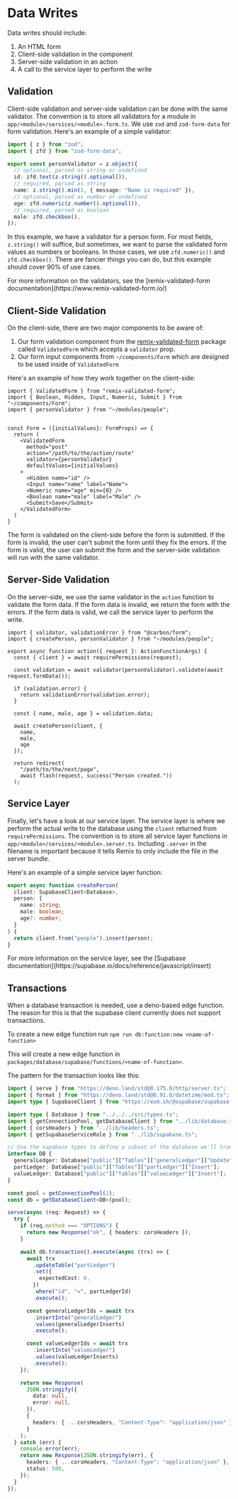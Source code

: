 # Data Writes

Data writes should include:

1. An HTML form
2. Client-side validation in the component
3. Server-side validation in an action
4. A call to the service layer to perform the write

## Validation

Client-side validation and server-side validation can be done with the same validator. The convention is to store all validators for a module in `app/<module>/services/<module>.form.ts`. We use `zod` and `zod-form-data` for form validation. Here's an example of a simple validator:

```ts
import { z } from "zod";
import { zfd } from "zod-form-data";

export const personValidator = z.object({
  // optional, parsed as string or undefined
  id: zfd.text(z.string().optional()),
  // required, parsed as string
  name: z.string().min(1, { message: "Name is required" }),
  // optional, parsed as number or undefined
  age: zfd.numeric(z.number().optional()),
  // required, parsed as boolean
  male: zfd.checkbox(),
});
```

In this example, we have a validator for a person form. For most fields, `z.string()` will suffice, but sometimes, we want to parse the validated form values as numbers or booleans. In those cases, we use `zfd.numeric()` and `zfd.checkbox()`. There are fancier things you can do, but this example should cover 90% of use cases.

<Callout>
  For more information on the validators, see the [remix-validated-form
  documentation](https://www.remix-validated-form.io/)
</Callout>

## Client-Side Validation

On the client-side, there are two major components to be aware of:

1. Our form validation component from the [remix-validated-form](https://www.remix-validated-form.io/) package called `ValidatedForm` which accepts a `validator` prop.
2. Our form input components from `~/components/Form` which are designed to be used inside of `ValidatedForm`

Here's an example of how they work together on the client-side:

```tsx
import { ValidatedForm } from "remix-validated-form";
import { Boolean, Hidden, Input, Numeric, Submit } from "~/components/Form";
import { personValidator } from "~/modules/people";


const Form = ({initialValues}: FormProps) => {
  return (
    <ValidatedForm
      method="post"
      action="/path/to/the/action/route"
      validator={personValidator}
      defaultValues={initialValues}
    >
      <Hidden name="id" />
      <Input name="name" label="Name">
      <Numeric name="age" min={0} />
      <Boolean name="male" label="Male" />
      <Submit>Save</Submit>
    </ValidatedForm>
  )
}
```

The form is validated on the client-side before the form is submitted. If the form is invalid, the user can't submit the form until they fix the errors. If the form is valid, the user can submit the form and the server-side validation will run with the same validator.

## Server-Side Validation

On the server-side, we use the same validator in the `action` function to validate the form data. If the form data is invalid, we return the form with the errors. If the form data is valid, we call the service layer to perform the write.

```tsx
import { validator, validationError } from "@carbon/form";
import { createPerson, personValidator } from "~/modules/people";

export async function action({ request }: ActionFunctionArgs) {
  const { client } = await requirePermissions(request);

  const validation = await validator(personValidator).validate(await request.formData());

  if (validation.error) {
    return validationError(validation.error);
  }

  const { name, male, age } = validation.data;

  await createPerson(client, {
    name,
    male,
    age
  });

  return redirect(
    "/path/to/the/next/page",
    await flash(request, success("Person created."))
  );
```

## Service Layer

Finally, let's have a look at our service layer. The service layer is where we perform the actual write to the database using the `client` returned from `requirePermissions`. The convention is to store all service layer functions in `app/<module>/services/<module>.server.ts`. Including `.server` in the filename is important because it tells Remix to only include the file in the server bundle.

Here's an example of a simple service layer function:

```ts
export async function createPerson(
  client: SupabaseClient<Database>,
  person: {
    name: string;
    male: boolean;
    age?: number;
  }
) {
  return client.from("people").insert(person);
}
```

<Callout>
  For more information on the service layer, see the [Supabase
  documentation](https://supabase.io/docs/reference/javascript/insert)
</Callout>

## Transactions

When a database transaction is needed, use a deno-based edge function. The reason for this is that the supabase client currently does not support transactions.

To create a new edge function run `npm run db:function:new <name-of-function>`

This will create a new edge function in `packages/database/supabase/functions/<name-of-function>`.

The pattern for the transaction looks like this:

```ts
import { serve } from "https://deno.land/std@0.175.0/http/server.ts";
import { format } from "https://deno.land/std@0.91.0/datetime/mod.ts";
import type { SupabaseClient } from "https://esm.sh/@supabase/supabase-js@2.33.1";

import type { Database } from "../../../src/types.ts";
import { getConnectionPool, getDatabaseClient } from "../lib/database.ts";
import { corsHeaders } from "../lib/headers.ts";
import { getSupabaseServiceRole } from "../lib/supabase.ts";

// Use the supabase types to define a subset of the database we'll transact with
interface DB {
  generalLedger: Database["public"]["Tables"]["generalLedger"]["Update"];
  partLedger: Database["public"]["Tables"]["partLedger"]["Insert"];
  valueLedger: Database["public"]["Tables"]["valueLedger"]["Insert"];
}

const pool = getConnectionPool(1);
const db = getDatabaseClient<DB>(pool);

serve(async (req: Request) => {
  try {
    if (req.method === "OPTIONS") {
      return new Response("ok", { headers: corsHeaders });
    }

    await db.transaction().execute(async (trx) => {
      await trx
        .updateTable("partLedger")
        .set({
          expectedCost: 0,
        })
        .where("id", "=", partLedgerId)
        .execute();

      const generalLedgerIds = await trx
        .insertInto("generalLedger")
        .values(generalLedgerInserts)
        .execute();

      const valueLedgerIds = await trx
        .insertInto("valueLedger")
        .values(valueLedgerInserts)
        .execute();
    });

    return new Response(
      JSON.stringify({
        data: null,
        error: null,
      }),
      {
        headers: { ...corsHeaders, "Content-Type": "application/json" },
      }
    );
  } catch (err) {
    console.error(err);
    return new Response(JSON.stringify(err), {
      headers: { ...corsHeaders, "Content-Type": "application/json" },
      status: 500,
    });
  }
});
```
